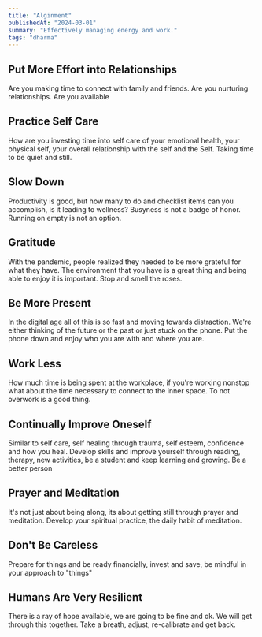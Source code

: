```yaml
---
title: "Alginment"
publishedAt: "2024-03-01"
summary: "Effectively managing energy and work."
tags: "dharma"
---
```


<YouTube videoId="poEU4ohhSTk" />

## Put More Effort into Relationships

Are you making time to connect with family and friends. Are you nurturing relationships. Are you available

## Practice Self Care

How are you investing time into self care of your emotional health, your physical self, your overall relationship 
with the self and the Self. Taking time to be quiet and still.  

## Slow Down

Productivity is good, but how many to do and checklist items can you accomplish, is it leading to wellness? 
Busyness is not a badge of honor. Running on empty is not an option.

## Gratitude

With the pandemic, people realized they needed to be more grateful for what they have. The environment 
that you have is a great thing and being able to enjoy it is important. Stop and smell the roses.

## Be More Present

In the digital age all of this is so fast and moving towards distraction. We're either thinking of the 
future or the past or just stuck on the phone. Put the phone down and enjoy who you are with and where you are.

## Work Less

How much time is being spent at the workplace, if you're working nonstop what about the time necessary 
to connect to the inner space. To not overwork is a good thing.

## Continually Improve Oneself

Similar to self care, self healing through trauma, self esteem, confidence and how you heal. Develop skills and 
improve yourself through reading, therapy, new activities, be a student and keep learning and growing. Be a better person

## Prayer and Meditation

It's not just about being along, its about getting still through prayer and meditation. Develop your spiritual 
practice, the daily habit of meditation.

## Don't Be Careless

Prepare for things and be ready financially, invest and save, be mindful in your approach to "things"

## Humans Are Very Resilient

There is a ray of hope available, we are going to be fine and ok. We will get through this together. 
Take a breath, adjust, re-calibrate and get back.